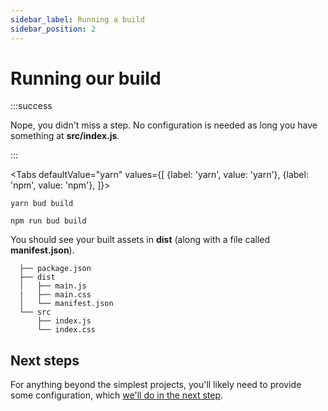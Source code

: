 ```yaml
---
sidebar_label: Running a build
sidebar_position: 2
---
```



# Running our build

:::success

Nope, you didn't miss a step. No configuration is needed as long you have something at **src/index.js**.

:::

<Tabs
  defaultValue="yarn"
  values={[
    {label: 'yarn', value: 'yarn'},
    {label: 'npm', value: 'npm'},
  ]}>
  <TabItem value="yarn">

    yarn bud build

  </TabItem>
  <TabItem value="npm">

    npm run bud build

  </TabItem>
</Tabs>

You should see your built assets in **dist** (along with a file called **manifest.json**).

```shell {2-4} title='$ tree -I node_modules'
  ├── package.json
  ├── dist
  │   ├── main.js
  |   ├── main.css
  │   └── manifest.json
  └── src
      ├── index.js
      └── index.css
```

## Next steps

For anything beyond the simplest projects, you'll likely need to provide some configuration, which [we'll do in the next step](/guide/getting-started/config).
